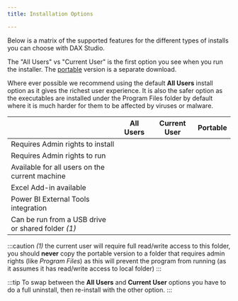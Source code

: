 ```yaml
---
title: Installation Options

---
```



Below is a matrix of the supported features for the different types of installs you can choose with DAX Studio.

The "All Users" vs "Current User" is the first option you see when you run the installer. The [portable](../portable) version is a separate download.

Where ever possible we recommend using the default **All Users** install option as it gives the richest user experience. It is also the safer option as the executables are installed under the Program Files folder by default where it is much harder for them to be affected by viruses or malware.

|                                                  | All Users | Current User | Portable |
|--------------------------------------------------|-----------|--------------|----------|
|Requires Admin rights to install                  | <Yes />   | <No />       | <No />   | 
|Requires Admin rights to run                      | <No />    | <No />       | <No />   | 
|Available for all users on the current machine    | <Yes />   | <No />       | <No />   | 
|Excel Add-in available                            | <Yes />   | <Yes />      | <No />   | 
|Power BI External Tools integration               | <Yes />   | <No />       | <No />   | 
|Can be run from a USB drive or shared folder _(1)_| <No />    | <No />       | <Yes />  | 

:::caution
 _(1)_ the current user will require full read/write access to this folder, you should **never** copy the portable version to a folder that requires admin rights (like *Program Files*) as this will prevent the program from running (as it assumes it has read/write access to local folder)
:::

:::tip
To swap between the **All Users** and **Current User** options you have to do a full uninstall, then re-install with the other option.
:::

<FontAwesomeIcon icon='fa-solid fa-heart-circle-plus'/>